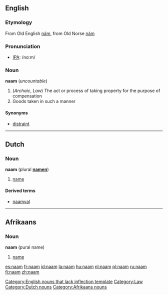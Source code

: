 ==English==
===Etymology===
From Old English [[nám]], from Old Norse [[nám]]

===Pronunciation===
* [[Wiktionary:Pronunciation_key|IPA]]: /nɑːm/

===Noun===
'''naam''' (''uncountable'')
# (''Archaic'', ''Law'') The act or process of taking property for the purpose of compensation
# Goods taken in such a manner

====Synonyms====
* [[distraint]]

----

==Dutch==
===Noun===
'''naam''' {{m}} (plural '''[[namen]]''')
# [[name]]

====Derived terms====
* [[naamval]]

----

==Afrikaans==
===Noun===
'''naam''' (pural name)
# [[name]]

[[Category:English nouns that lack inflection template]]
[[Category:Law]]
[[Category:Dutch nouns]]
[[Category:Afrikaans nouns]]

[[es:naam]]
[[fr:naam]]
[[id:naam]]
[[la:naam]]
[[hu:naam]]
[[nl:naam]]
[[pl:naam]]
[[ru:naam]]
[[fi:naam]]
[[zh:naam]]